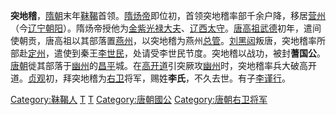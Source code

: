 '''突地稽'''，[[隋朝|隋朝]]末年[[靺鞨|靺鞨]]首领。[[隋炀帝|隋炀帝]]即位初，首领突地稽率部千余户降，移居[[营州|营州]]（今[[辽宁|辽宁]][[朝阳市|朝阳]]）。隋炀帝授他为[[金紫光禄大夫|金紫光禄大夫]]、[[辽西|辽西]][[太守|太守]]。[[唐高祖|唐高祖]][[武德|武德]]初年，遣间使朝贡，唐高祖以其部落置[[燕州|燕州]]，以突地稽为燕州[[总管|总管]]。[[刘黑闼|刘黑闼]]叛唐，突地稽率所部赴[[定州|定州]]，遣使到秦王[[李世民|李世民]]，处请受李世民节度。突地稽以战功，被封'''蓍国公'''。[[唐朝|唐朝]]徙其部落于[[幽州|幽州]]的[[昌平|昌平]]城。在[[高开道|高开道]]引突厥攻[[幽州|幽州]]时，突地稽率兵大破高开道。[[貞觀_(唐朝)|贞观]]初，拜突地稽为[[右卫|右卫]]将军，赐姓'''李氏'''，不久去世。有子[[李谨行|李谨行]]。

[[Category:靺鞨人|Category:靺鞨人]]
[[Category:隋朝军事人物|T]]
[[Category:唐朝军事人物|T]]
[[Category:唐朝國公|Category:唐朝國公]]
[[Category:唐朝右卫将军|Category:唐朝右卫将军]]